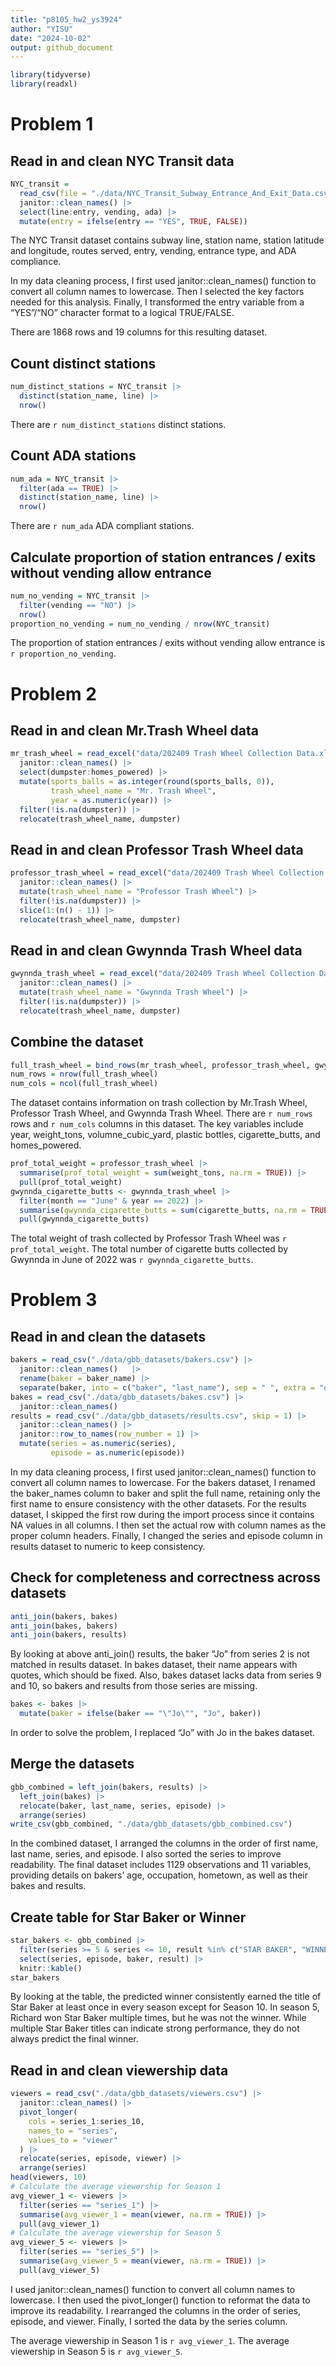 ```yaml
---
title: "p8105_hw2_ys3924"
author: "YISU"
date: "2024-10-02"
output: github_document
---
```


```r
library(tidyverse)
library(readxl)
```

# Problem 1

## Read in and clean NYC Transit data

```r
NYC_transit = 
  read_csv(file = "./data/NYC_Transit_Subway_Entrance_And_Exit_Data.csv") |>
  janitor::clean_names() |>
  select(line:entry, vending, ada) |>
  mutate(entry = ifelse(entry == "YES", TRUE, FALSE))
```

The NYC Transit dataset contains subway line, station name, station latitude and longitude, routes served, entry, vending, entrance type, and ADA compliance.

In my data cleaning process, I first used janitor::clean_names() function to convert all column names to lowercase. Then I selected the key factors needed for this analysis. Finally, I transformed the entry variable from a "YES"/"NO" character format to a logical TRUE/FALSE. 

There are 1868 rows and 19 columns for this resulting dataset. 

## Count distinct stations

```r
num_distinct_stations = NYC_transit |>
  distinct(station_name, line) |>
  nrow()
```

There are `r num_distinct_stations` distinct stations.

## Count ADA stations 

```r
num_ada = NYC_transit |>
  filter(ada == TRUE) |>
  distinct(station_name, line) |>
  nrow()
```

There are `r num_ada` ADA compliant stations.

## Calculate proportion of station entrances / exits without vending allow entrance

```r
num_no_vending = NYC_transit |>
  filter(vending == "NO") |>
  nrow()
proportion_no_vending = num_no_vending / nrow(NYC_transit)
```

The proportion of station entrances / exits without vending allow entrance is `r proportion_no_vending`.


# Problem 2

## Read in and clean Mr.Trash Wheel data

```r
mr_trash_wheel = read_excel("data/202409 Trash Wheel Collection Data.xlsx", sheet = "Mr. Trash Wheel", na = c("NA", ".", ""), skip = 1) |>
  janitor::clean_names() |>
  select(dumpster:homes_powered) |>
  mutate(sports_balls = as.integer(round(sports_balls, 0)),
         trash_wheel_name = "Mr. Trash Wheel",
         year = as.numeric(year)) |>
  filter(!is.na(dumpster)) |>
  relocate(trash_wheel_name, dumpster)
```

## Read in and clean Professor Trash Wheel data

```r
professor_trash_wheel = read_excel("data/202409 Trash Wheel Collection Data.xlsx", sheet = "Professor Trash Wheel", na = c("NA", ".", ""), skip = 1) |>
  janitor::clean_names() |>
  mutate(trash_wheel_name = "Professor Trash Wheel") |>
  filter(!is.na(dumpster)) |>
  slice(1:(n() - 1)) |>
  relocate(trash_wheel_name, dumpster)
```

## Read in and clean Gwynnda Trash Wheel data

```r
gwynnda_trash_wheel = read_excel("data/202409 Trash Wheel Collection Data.xlsx", sheet = "Gwynnda Trash Wheel", na = c("NA", ".", ""), skip = 1) |>
  janitor::clean_names() |>
  mutate(trash_wheel_name = "Gwynnda Trash Wheel") |>
  filter(!is.na(dumpster)) |>
  relocate(trash_wheel_name, dumpster)
```

## Combine the dataset

```r
full_trash_wheel = bind_rows(mr_trash_wheel, professor_trash_wheel, gwynnda_trash_wheel)
num_rows = nrow(full_trash_wheel)
num_cols = ncol(full_trash_wheel)
```

The dataset contains information on trash collection by Mr.Trash Wheel, Professor Trash Wheel, and Gwynnda Trash Wheel. There are `r num_rows` rows and `r num_cols` columns in this dataset. The key variables include year, weight_tons, volumne_cubic_yard, plastic bottles, cigarette_butts, and homes_powered. 

```r
prof_total_weight = professor_trash_wheel |>
  summarise(prof_total_weight = sum(weight_tons, na.rm = TRUE)) |>
  pull(prof_total_weight)
gwynnda_cigarette_butts <- gwynnda_trash_wheel |>
  filter(month == "June" & year == 2022) |>
  summarise(gwynnda_cigarette_butts = sum(cigarette_butts, na.rm = TRUE)) |>
  pull(gwynnda_cigarette_butts)
```

The total weight of trash collected by Professor Trash Wheel was `r prof_total_weight`. The total number of cigarette butts collected by Gwynnda in June of 2022 was `r gwynnda_cigarette_butts`.

# Problem 3

## Read in and clean the datasets

```r
bakers = read_csv("./data/gbb_datasets/bakers.csv") |>
  janitor::clean_names()   |>          
  rename(baker = baker_name) |>
  separate(baker, into = c("baker", "last_name"), sep = " ", extra = "drop") 
bakes = read_csv("./data/gbb_datasets/bakes.csv") |>
  janitor::clean_names()
results = read_csv("./data/gbb_datasets/results.csv", skip = 1) |>
  janitor::clean_names() |>
  janitor::row_to_names(row_number = 1) |>
  mutate(series = as.numeric(series),
         episode = as.numeric(episode))
```
In my data cleaning process, I first used janitor::clean_names() function to convert all column names to lowercase. For the bakers dataset, I renamed the baker_names column to baker and split the full name, retaining only the first name to ensure consistency with the other datasets. For the results dataset, I skipped the first row during the import process since it contains NA values in all columns. I then set the actual row with column names as the proper column headers. Finally, I changed the series and episode column in results dataset to numeric to keep consistency.



## Check for completeness and correctness across datasets 
```r
anti_join(bakers, bakes)
anti_join(bakes, bakers)
anti_join(bakers, results)
```

By looking at above anti_join() results, the baker "Jo" from series 2 is not matched in results dataset. In bakes dataset, their name appears with quotes, which should be fixed. Also, bakes dataset lacks data from series 9 and 10, so bakers and results from those series are missing.

```r
bakes <- bakes |>
  mutate(baker = ifelse(baker == "\"Jo\"", "Jo", baker))
```
In order to solve the problem, I replaced "Jo" with Jo in the bakes dataset.


## Merge the datasets

```r
gbb_combined = left_join(bakers, results) |>
  left_join(bakes) |>
  relocate(baker, last_name, series, episode) |>
  arrange(series)
write_csv(gbb_combined, "./data/gbb_datasets/gbb_combined.csv")
```


In the combined dataset, I arranged the columns in the order of first name, last name, series, and episode. I also sorted the series to improve readability. The final dataset includes 1129 observations and 11 variables, providing details on bakers' age, occupation, hometown, as well as their bakes and results.


## Create table for Star Baker or Winner

```r
star_bakers <- gbb_combined |>
  filter(series >= 5 & series <= 10, result %in% c("STAR BAKER", "WINNER")) |>
  select(series, episode, baker, result) |>
  knitr::kable()
star_bakers
```

By looking at the table, the predicted winner consistently earned the title of Star Baker at least once in every season except for Season 10. In season 5, Richard won Star Baker multiple times, but he was not the winner. While multiple Star Baker titles can indicate strong performance, they do not always predict the final winner.

## Read in and clean viewership data

```r
viewers = read_csv("./data/gbb_datasets/viewers.csv") |>
  janitor::clean_names() |>
  pivot_longer(
    cols = series_1:series_10,
    names_to = "series",
    values_to = "viewer"
  ) |>
  relocate(series, episode, viewer) |>
  arrange(series)
head(viewers, 10)
# Calculate the average viewership for Season 1
avg_viewer_1 <- viewers |>
  filter(series == "series_1") |>
  summarise(avg_viewer_1 = mean(viewer, na.rm = TRUE)) |>
  pull(avg_viewer_1)
# Calculate the average viewership for Season 5
avg_viewer_5 <- viewers |>
  filter(series == "series_5") |>
  summarise(avg_viewer_5 = mean(viewer, na.rm = TRUE)) |>
  pull(avg_viewer_5)
```
I used janitor::clean_names() function to convert all column names to lowercase. I then used the pivot_longer() function to reformat the data to improve its readability. I rearranged the columns in the order of series, episode, and viewer. Finally, I sorted the data by the series column.

The average viewership in Season 1 is `r avg_viewer_1`.
The average viewership in Season 5 is `r avg_viewer_5`.